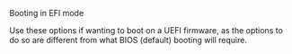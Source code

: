 <!-- Code generated from the comments of the QemuEFIBootConfig struct in builder/qemu/config.go; DO NOT EDIT MANUALLY -->

Booting in EFI mode

Use these options if wanting to boot on a UEFI firmware, as the options to
do so are different from what BIOS (default) booting will require.

<!-- End of code generated from the comments of the QemuEFIBootConfig struct in builder/qemu/config.go; -->
